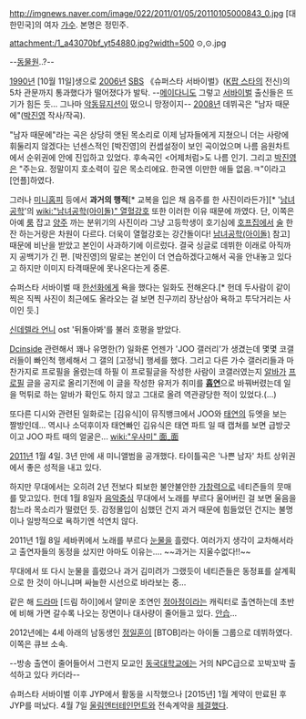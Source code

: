 http://imgnews.naver.com/image/022/2011/01/05/20110105000843_0.jpg
[대한민국]의 여자 [[가수]]. 본명은 정민주.

attachment:/1_a43070bf_yt54880.jpg?width=500
⊙,⊙.jpg

--[[동물원]]..?--

[[1990년]] [10월 11일]생으로 [[2006년]] [[SBS]] 《슈퍼스타 서바이벌》([[K팝 스타]]의 전신)의 5차 관문까지 통과했다가 떨어졌다가 발탁. --[[메이다니]]도 그렇고 [[서바이벌]] 출신들은 뜨기가 힘든 듯... 그나마 [[악동뮤지션]]이 떴으니 망정이지-- [[2008년]] 데뷔곡은 "남자 때문에"([[박진영]] 작사/작곡). 

"남자 때문에"라는 곡은 상당히 앳된 목소리로 이제 남자들에게 지쳤으니 더는 사랑에 휘둘리지 않겠다는 넌센스적인 [박진영]의 컨셉설정이 보인 곡이었으며 나름 음원차트에서 순위권에 안에 진입하고 있었다. 후속곡인 <어제처럼>도 나름 인기. 그리고 [[박진영]]은 "주는요. 정말이지 호소력이 깊은 목소리에요. 한국엔 이만한 애들 없음.ㅋ"이라고 [언플]하였다.

그러나 [[미니홈피]] 등에서 '''과거의 행적'''[* 교복을 입은 채 음주를 한 사진이라든가][* '[[남녀공학]]'의 [[wiki:"남녀공학(아이돌)" 열혈강호]] 또한 이러한 이유 때문에 까였다. 단, 이쪽은 아예 [[룸]] 잡고 [[양주]] 까는 분위기의 사진이라 그냥 고등학생이 호기심에 [[호프집]]에서 [[술]] 한잔 하는거랑은 차원이 다르다. 더욱이 열혈강호는 강간돌이다! [[남녀공학(아이돌)]] 참고] 때문에 비난을 받았고 본인이 사과하기에 이르렀다. 결국 싱글로 데뷔한 이래로 아직까지 공백기가 긴 편. [박진영]의 말로는 본인이 더 연습하겠다고해서 곡을 안내놓고 있다고 하지만 이미지 타격때문에 못나온다는게 중론.

슈퍼스타 서바이벌 때 [[한선화]]에게 욕을 했다는 일화도 전해온다.[* 헌데 두사람이 같이 찍은 직찍 사진이 최근에도 올라오는 걸 보면 친구끼리 장난삼아 욕하고 투닥거리는 사이인 듯.]

[[신데렐라 언니]] ost '뒤돌아봐'를 불러 호평을 받았다.

[[Dcinside]] 관련해서 꽤나 유명한(?) 일화론 언젠가 'JOO 갤러리'가 생겼는데 몇몇 코갤러들이 빠인척 행세해서 그 갤의 [고정닉] 행세를 했다. 그리고 다른 가수 갤러리들과 마찬가지로 프로필을 올렸는데 하필 이 프로필글을 작성한 사람이 코갤러였는지 [[알바]]가 [[프로필]] 글을 공지로 올리기전에 이 글을 작성한 유저가 취미를 '''[[흡연]]'''으로 바꿔버렸는데 일을 먹튀로 하는 알바가 확인도 하지 않고 그대로 올려 역관광당한 적이 있었다.(…)

또다른 디시와 관련된 일화로는 [김유식]이 뮤직뱅크에서 JOO와 [[태연]]의 듀엣을 보는 짤방인데... 역시나 소덕후이자 태연빠인 김유식은 태연 파트 일 때 캡쳐를 보면 급방긋이고 JOO 파트 때의 얼굴은... [[wiki:"우사미" 面_面]]

[[2011년]] 1월 4일. 3년 만에 새 미니앨범을 공개했다. 타이틀곡은 '나쁜 남자' 차트 상위권에서 좋은 성적을 내고 있다.

하지만 무대에서는 오히려 2년 전보다 퇴보한 불안불안한 [[가창력]]으로 네티즌들의 뭇매를 맞고있다. 헌데 1월 8일자 [[음악중심]] 무대에서 노래를 부르다 울어버린 걸 보면 울음을 참느라 목소리가 떨렸던 듯. 감정몰입이 심했던 건지 과거 때문에 힘들었던 건지는 불명이나 일방적으로 욕하기엔 석연치 않다.

2011년 1월 8일 세바퀴에서 노래를 부르다 [[눈물]]을 흘렸다. 여러가지 생각이 교차해서라고 출연자들의 동정을 샀지만 아마도 이유는.... ~~과거는 지울수없다!!~~

무대에서 또 다시 눈물을 흘렸으나 과거 김미려가 그랬듯이 네티즌들은 동정표를 살계획으로 한 것이 아니냐며 싸늘한 시선으로 바라보는 중... 

같은 해 [[드라마]] [드림 하이]에서 얄미운 조연인 [[정아정]]이라는 캐릭터로 출연하는데 초반에 비해 가면 갈수록 나오는 장면이나 대사량이 줄어들고 있다. [[안습]]...

2012년에는 4세 아래의 남동생인 [[정일훈(BTOB)|정일훈]]이 [BTOB]라는 아이돌 그룹으로 데뷔하였다. 이쪽은 큐브 소속.

--방송 출연이 줄어들어서 그런지 모교인 [[동국대학교]]에는 거의 NPC급으로 꼬박꼬박 출석하고 있다 카더라--

슈퍼스타 서바이벌 이후 JYP에서 활동을 시작했으나 [2015년] 1월 계약이 만료된 후 JYP를 떠났다.
4월 7일 [[울림엔터테인먼트]]와 전속계약을 [http://m.entertain.naver.com/read?oid=079&aid=0002698204 체결했다].
